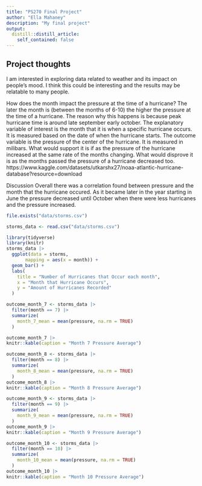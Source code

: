 ```yaml
---
title: "PS270 Final Project"
author: "Ella Mahaney"
description: "My final project"
output:
  distill::distill_article:
    self_contained: false
---
```




## Project thoughts

I am interested in exploring data related to weather and its impact on people's mood. I think this could be interesting and the results may be relatable to many people.

How does the month impact the pressure at the time of a hurricane?
The later the month is (between the months of 6-10) the higher the pressure at the time of a hurricane. The reason why this happens is because peak hurricane time is around late september early october.
The explanatory variable of interest is the month that it is when a specific hurricane occurs. It is measured based on the date of when the hurricane starts.
The outcome variable is the pressure of the center of the hurricane. It is measured in milibars.
What would support it is if as the pressure of the hurricane increased at the same rate of the months changing. What would disprove it is as the months passed the pressure of a hurricane decreased too.
https://www.kaggle.com/datasets/utkarshx27/noaa-atlantic-hurricane-database?resource=download


Discussion
Overall there was a correlation found between pressure and the month that the hurricane occured. As it became later in the year starting in June the pressure decreased until October when there were less hurricanes and the pressure increased.
```r
file.exists("data/storms.csv")
```

```r
storms_data <- read.csv("data/storms.csv")

```

```r
library(tidyverse)
library(knitr)
storms_data |>
  ggplot(data = storms,
       mapping = aes(x = month)) + 
  geom_bar() + 
  labs(
    title = "Number of Hurricanes that Occur each month",
    x = "Month that Hurricane Occurs",
    y = "Amount of Hurricanes Recorded"
  ) 


```


```r
outcome_month_7 <- storms_data |> 
  filter(month == 7) |> 
  summarize(
    month_7_mean = mean(pressure, na.rm = TRUE)
  )

outcome_month_7 |>
knitr::kable(caption = "Month 7 Pressure Average")
```





```r


outcome_month_8 <- storms_data |> 
  filter(month == 8) |> 
  summarize(
    month_8_mean = mean(pressure, na.rm = TRUE)
  )
outcome_month_8 |>
knitr::kable(caption = "Month 8 Pressure Average")
```
```r
outcome_month_9 <- storms_data |> 
  filter(month == 9) |> 
  summarize(
    month_9_mean = mean(pressure, na.rm = TRUE)
  )
outcome_month_9 |>
knitr::kable(caption = "Month 9 Pressure Average")
```

```r
outcome_month_10 <- storms_data |> 
  filter(month == 10) |> 
  summarize(
    month_10_mean = mean(pressure, na.rm = TRUE)
  )
outcome_month_10 |>
knitr::kable(caption = "Month 10 Pressure Average")
```

